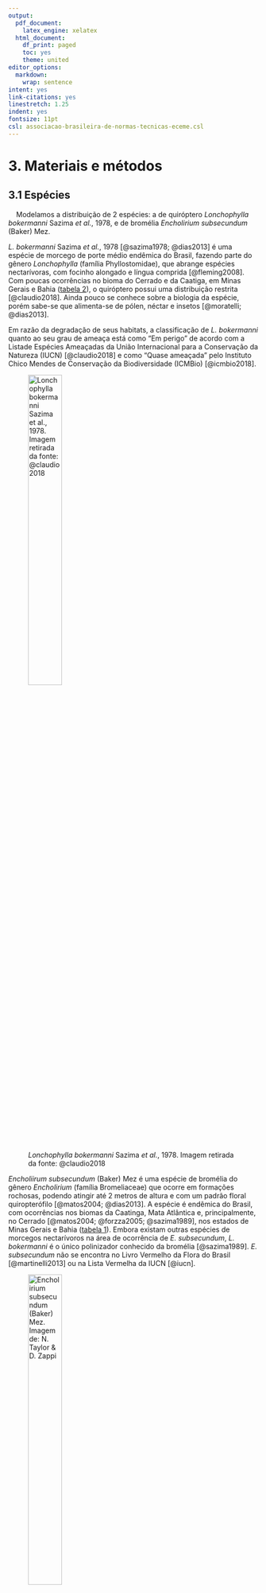 ```yaml
---
output:
  pdf_document:
    latex_engine: xelatex
  html_document:
    df_print: paged
    toc: yes
    theme: united
editor_options:
  markdown:
    wrap: sentence
intent: yes
link-citations: yes
linestretch: 1.25
indent: yes
fontsize: 11pt
csl: associacao-brasileira-de-normas-tecnicas-eceme.csl
---
```


\clearpage

# 3. Materiais e métodos

## 3.1 Espécies 

|     Modelamos a distribuição de 2 espécies: a de quiróptero *Lonchophylla bokermanni* Sazima *et al.*, 1978, e de bromélia *Encholirium subsecundum* (Baker) Mez.

*L. bokermanni* Sazima *et al.*, 1978 [@sazima1978; @dias2013] é uma espécie de morcego de porte médio endêmica do Brasil, fazendo parte do gênero *Lonchophylla* (família Phyllostomidae), que abrange espécies nectarívoras, com focinho alongado e língua comprida [@fleming2008].
Com poucas ocorrências no bioma do Cerrado e da Caatiga, em Minas Gerais e Bahia ([tabela 2](#apêndice)), o quiróptero possui uma distribuição restrita [@claudio2018].
Ainda pouco se conhece sobre a biologia da espécie, porém sabe-se que alimenta-se de pólen, néctar e insetos [@moratelli; @dias2013].

Em razão da degradação de seus habitats, a classificação de *L. bokermanni* quanto ao seu grau de ameaça está como "Em perigo" de acordo com a Listade Espécies Ameaçadas da União Internacional para a Conservação da Natureza (IUCN) [@claudio2018] e como "Quase ameaçada" pelo Instituto Chico Mendes de Conservação da Biodiversidade (ICMBio) [@icmbio2018].

![*Lonchophylla bokermanni* Sazima *et al.*, 1978. Imagem retirada da fonte: @claudio2018](bokermanni.png){width="40%"}

*Encholiirum subsecundum* (Baker) Mez é uma espécie de bromélia do gênero 
*Encholirium* (família Bromeliaceae) que ocorre em formações rochosas, podendo atingir até 2 metros de altura e com um padrão floral quiropterófilo [@matos2004; @dias2013]. A espécie é endêmica do Brasil, com ocorrências nos biomas da Caatinga, Mata Atlântica e, principalmente, no Cerrado [@matos2004; @forzza2005; @sazima1989], nos estados de Minas Gerais e Bahia ([tabela 1](#apêndice)). Embora existam outras espécies de morcegos nectarívoros na área de ocorrência de *E. subsecundum*, *L. bokermanni* é o único polinizador conhecido da bromélia [@sazima1989]. *E. subsecundum* não se encontra no Livro Vermelho da Flora do Brasil [@martinelli2013] ou na Lista Vermelha da IUCN [@iucn].

![*Encholirium subsecundum* (Baker) Mez. Imagem de: N. Taylor & D. Zappi](encholirium.jpg){width="40%"}


## 3.2 Ocorrências

|     Para o processo de Modelagem de Distribuição são necessários registros georreferenciados das espécies. Assim, foram coletados os registros de ocorrências de *Encholirium subsecundum* e *Lonchophylla bokermanni* em 3 bancos de registros onlines: Specielink, GBIF e SiBBr, que reunem registros de coleções de espécies. Também foram utilizados registros de artigos que fizeram coletas de espécies. 

Foram reunidos 24 registros ao todo da espécie *L. bokermanni*, com o único parâmetro prévio de possuírem coordenadas georreferenciadas. Em seguida, os registros com coordenadas geográficas duplicadas foram retirados da base de dados, sobrando apenas uma ocorrências entre as duplicadas. Então, um *buffer* com raio de 5 km foi criado ao redor de cada registro e foram selecionados apenas uma ocorrência dentro de cada *buffer*, a fim de diminuir o viés amostral na seleção de ocorrências pelo modelo [@hijmans2001]. Por fim, sobraram 8 registros, os quais foram utilizados para as modelagens ([tabela 2](#apêndice)).


O mesmo método de limpeza e tratamento dos registros de ocorrência foram utilizados com os dados da *E. subsecundum*, inicialmente com 82 registros e após a retirada de registros duplicados e seleção de um registro por *buffer*, restaram 37 ocorrências de localidade da espécie ([tabela 1](#apêndice)) que foram utilizados nas modelagens.


Todos as ocorrências restantes tiveram a descrição de município e localidades dos registros confrontados com os pontos de georreferenciamento (latitude e longitude), com o objetivo de verificar se estavam de acordo. Nenhum registro restante possuía descrição de localidade que não estivesse de acordo com a posição geográfica descrita. 


```r


knitr::include_graphics(c("../Graficos/Figure_1.png", "../Graficos/Figure_2.png"))

```


## 3.3 Dados ambientais

|     Para produzir os modelos de distribuição potencial das espécies utilizamos camadas ambientais obtidas do projeto WorldClim [@worldclim], com resolução espacial de 2.5 arc-minutos (aproximadamente 4.5 km no equador) e representando o clima atual, correspondendo à média das observações de 1970 a 2000. 
  As 19 variáveis bioclimáticas ([tabela 3](#apêndice)) derivam de dados de temperatura e precipitação, repesentando tendências anuais, condições extremas e sazionalidade [@IPCC; @worldclim].

Para as predições de distribuições futuras, utilizamos camadas projetadas do clima global para o ano de 2050 (média de 2041 a 2060) de acordo com o Quinto Relatório de Avaliação do Painel Intergovernamental sobre Mudanças Climáticas (AR5) do Painel Intergovernamental sobre Mudanças Climáticas [@IPCC], obtidas também através do projeto WorldClim [@worldclim].
São camadas de 19 biovariáveis ([tabela 3](#apêndice)) projetadas para o futuro, com resolução de 2.5 arc-minutos e usando o modelo de circulação CNRM-CM5, do laboratório francês *Centre National de Recherches Meteorologiques*, representando dois cenários distintos de emissão de gases do efeito estufa conforme o *Representative Concentration Pathways* (RCPs), o de RCP 45 (cenário no qual as emissões de $CO_2$ começam a diminuir a partir de 2045) e de RCP 85 (as emissões de gases continuam a crescer ao longo do século 21) [@Vuuren2011].

Diversos autores apontaram problemas de multicolinearidade de variáveis climáticas em modelagens de distribuição [@braunisch2013; @cardenas2014], afetando diretamente os resultados e performance dos modelos.
A fim de avaliar a gravidade da colinearidade entre os pontos de ocorrências das duas espécies e o conjunto de biovariáveis do clima atual, medimos o Fator de Inflação da Variância (VIF) das camadas ambientais.
Para os dados de ocorrência da planta *E. subsecundum*, o teste resultou em 12 (de 19) variáveis bioclimáticas com problemas de colinearidade ([tabela 4](#apêndice)).
Enquanto que para o morcego *L. bokermanni*, 17 variáveis apresentaram alto grau de colinearidade ([tabela 5](#apêndice)).
Valores de VIF maiores que o limiar 10 já indicam problema de colinearidade.

```r

knitr::include_graphics(c("../Dados/Resultados_VIF/E_subsecundum/Corr_plot_19_biovars.png","../Dados/Resultados_VIF/L_bokermanni/Corr_plot_19_biovars.png"))

```

## 3.4 Modelo de Distribuição Potencial

|     Para o processo de modelagem foi utilizado o pacote SDM (*Species Distribution Modelling*) [@sdm], (versão 1.0-89), da linguagem de programação R [@r], versão 4.1.1, por apresentar uma série de funções importantes que automatizam o processo de modelagem, além de conter diversos algoritmos de modelagem.


Nós usamos o algoritimo correlativo de modelagem de distribuição Maxent (*Maximum Entropy*) [@maxent], versão 3.4.4, disponível no pacote SDM. Maxent é um *software*, de uso livre, para a modelagem da distribuição potencial de espécies a partir da técnica de *machine learning* conhecida como *maximum entropy modeling*. 


Maxent recebe como *input* as ocorrências georreferenciadas da espécie e o conjunto de dados camadas ambientais (variáveis preditoras) determinados pelo usuário e dividido em *grid cells* ao longo de uma região escolhida [@merow2013]. Diante disso, o algoritmo amostra uma quantidade de localizações de *background* das camadas ambientais, que são confrontadas com as localizações geográficas da espécie, gerando como *output* um modelo que traduz a probabilidade de distribuição da espécie para cada *grid cell*, dada a aptidão às condições ambientais preditas para a espécie. Maxent procura, assim, a distribuição mais espalhada (de entropia máxima) para a espécie na região de estudo.


O algoritmo foi escolhido devido a sua performance superior a outros quando utilizado quantidades pequenas de dados de ocorrência das espécies [@hijmans2008; @hernandez2006], crucial para nós devido a quantidade pequena de dados para a espécie de morcego *L. bokermanni*. Além disso, Maxent requer apenas ocorrências de presença das espécies, excluindo a necessidade de registros de ausência e facilitando o trabalho com espécies que possuem baixa quantidade de registros ou não possuam registros de ausência.


Como parâmetros de modelagem para o Maxent, utilizamos regularização igual a 1 e prevalência de 50%, ambos valores padrão. O parâmetro de extrapolação e *clamping* foram permitidos para gerar predições além da distribuição presente das espécies. Para cada espécie foram geradas 50 replicações, metade usando o método de validação por *bootstrap* e a outra metade por subamostragem. 70% dos registros de ocorrência foram separados e utilizados para treino e 30%  para o teste dos modelos. 10 mil pontos de *background* foram gerados aleatoriamente ao longo de cada camada ambiental, os quais foram usados para a modelagem como amostras das variáveis ambientais. Foram utilizados parâmetros padrão para a modelagem devido à falta de informação sobre o habitat e capacidade de dispersão das espécies modeladas. Para gerar um modelo consenso dentre as 50 replicações, usamos a média ponderada das área de distribuição das replicações.


Fizemos uma modelagem prévia para cada espécie com os parâmetros mencionados e todas as variáveis ambientais. A partir de então, as quatro camadas ambientais com maior importância para os modelos ([gráficos 6 e 7](#apêndice)), de acordo com o AUC, foram selecionadas e separadas. A variável com maior valor VIF e menor importância dentre as quatros selecionadas foi retirada e as três camadas restantes foram utilizadas em uma nova modelagem final, com os parâmetros apresentados no parágrafo anterior, que gerou as projeções dos modelos.


A fim de avaliar a performance dos modelos criados pelo Maxent, foi empregado o AUC (*Area Under the Curve*) parcial da curva ROC (*Receiver Operating Characteristic Curve*) [@maxent], obtido ao plotar valores de sensitividade no eixo y e 1-especificidade no eixo x e com valores variando de 0 (modelo com 100% de taxa de erro) a 1 (modelo totalmente em acordo com a distribuição observada). O AUC é uma medida estatística independente da escolha do limiar (*threshold*) e tornou-se muito popular para esimar a performance de modelos de distribuição. O valor de limiar para os modelos de cada espécie foi obtido a partir da maximização da especificidade mais a sensitividade [@liu2013], o qual é independente da quantidade de pseudo-ausências, o que pode ser vantajoso ao se utilizar pequenas quantidade de dados. Com o limiar é possível converter os mapas de adequabilidade das espécies para mapas binários (presença-ausência).


O modelo de cada espécie foi então projetado para os cenários futuros, de RCP 4.5 e 8.5, e para o presente gerando como saída 6 mapas de distribuição potencial, 3 da planta e 3 do morcego. Foram então elaborados 5 mapas finais para cada espécie: 3 que mostram as distribuições nos cenários e 2 com as alterações nas distribuições com respeito ao presente. Criamos também 3 mapas com as sobreposições entre as distribuições das espécies nos três cenários distrintos.



## 3.5 Estimativa da sobreposição e *mismatch* espacial 

|     Seguindo o método apresentado por @gorostiague2018, para o cálculo dos potenciais impactos das mudanças climáticas na distribuição espacial das espécies utilizamos uma variável da alteração na distribuição nos cenários futuros em relação à distribuição potencial no presente. Também estimamos a distribuição compartilhada (sobreposta) entre a planta e o morcego e então calculamos a diferença entre essa área nos cenários futuros com respeito ao presente. A distribuição compartilhada representa a área de encontro entre o morcego polinizador e a planta (*spatially matched range*), assumindo que o morcego é efetivo e sua presença já garante a polinização da planta. 

A taxa de correspondência espacial (*spatial match*) foi calculada como a diferença entre a distribuição potencial de cada espécie e a distribuição não compartilhada. A índice de *mismatch* é a taxa de correspondência espacial subtraída de 100. Valores de *mismatch* abaixo de 20% foram considerados baixos, isto é, menos de 20% da distribuição de uma espécie não está sobreposta com a distribuição da outra [@gorostiague2018].


## 3.6 Etapas do projeto

|     O projeto segue as etapas para Modelagem de Distribuição de Espécie propostas por @pinaya2013, organizada em 5 etapas: 1. Construção da hipótese científica; 2. Pré-análise dos dados; 3. Modelagem; 4. Predição e 5. Validação da hipótese científica.


1. Construção da hipótese científica: foi definida a proposta do projeto, assim como os objetivos e hipóteses científicas a serem testadas. 


2. Pré-análise dos dados: foram coletados os dados de ocorrência das espécies (descrito na seção 2.2) de banco de registros online e artigos ([tabela 1 e 2](#apêndice)), os registros foram então tratados. Nesta etapa, também foram obtidos as variáveis ambientais bioclimáticas para o uso na modelagem (descrito na seção 2.3). Os dados obtidos foram analisados a fim de verificar a viabilidade de utilizá-los.


3. Modelagem: diante dos dados obtidos, foi escolhido o algoritmo mais adequado para a modelagem de distribuição potencial (seção 2.4). As variáveis ambientais preditoras foram então selecionadas por meio de uma modelagem prévia para cada espécie, utilizando o algoritmo Maxent. Após selecionar as três camadas preditoras foi obtido um modelo final para cada espécie, o qual teve sua performance avaliada.


4. Predição: o modelo criado na etapa anterior foi utilizado para projetar a distribuição das espécies para o cenário climático presente e os do futuro, de RCP 4.5 e 8.5.


5. Validação da hipoótese científica: foram analisados os conjuntos de dados gerados pelos modelos de distribuição ([ver resultados](#resultados)), gerando os mapas de predição. A partir de então foi possível confrontá-los com as hipóteses propostas inicialmente.


## 3.7 Repositório dos códigos e dados

|     Todos os dados e códigos utilizados no projeto, desde a obtenção e limpeza dos dados de ocorrência à elaboração dos mapas, estão disponíveis na plataforma online de hospedagem de códigos GitHub em [https://github.com/guilhermechicarolli/PDPD](https://github.com/guilhermechicarolli/PDPD), podendo ser baixados e reproduzidos.